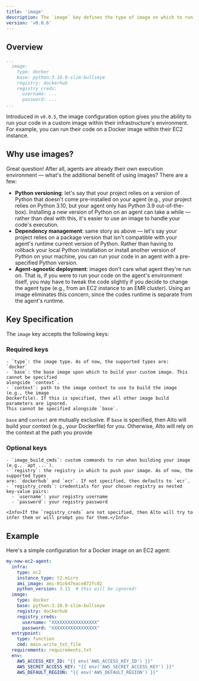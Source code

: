 ```yaml
---
title: 'image'
description: The `image` key defines the type of image on which to run your code
version: 'v0.0.6'
---
```


## Overview
  ```yaml alto.yml
  ...
    image:
      type: docker
      base: python:3.10.8-slim-bullseye
      registry: dockerhub
      registry_creds:
        username: ...
        password: ...
  ...
  ```

  Introduced in `v0.0.5`, the image configuration option gives you the ability to run your
  code in a custom image within their infrastructure's environment. For example, you can
  run their code on a Docker image within their EC2 instance.

## Why use images?
  Great question! After all, agents are already their own execution environment — what's
  the additional benefit of using images? There are a few:
  - **Python versioning**: let's say that your project relies on a version of Python that
  doesn't come pre-installed on your agent (e.g., your project relies on Python 3.10, but
  your agent only has Python 3.9 out-of-the-box). Installing a new version of Python on an
  agent can take a while — rather than deal with this, it's easier to use an image to
  handle your code's execution.
  - **Dependency management**: same story as above — let's say your project relies on a
  package version that isn't compatible with your agent's runtime current version of
  Python. Rather than having to rollback your local Python installation or install another
  version of Python on your machine, you can run your code in an agent with a
  pre-specified Python version.
  - **Agent-agnostic deployment**: images don't care what agent they're run on. That is,
  if you were to run your code on the agent's environment itself, you may have to tweak
  the code slightly if you decide to change the agent type (e.g., from an EC2 instance to
  an EMR cluster). Using an image eliminates this concern, since the codes runtime is
  separate from the agent's runtime.

## Key Specification

  The `image` key accepts the following keys:

  ### Required keys
    - `type`: the image type. As of now, the supported types are:  `docker`
    - `base`: the base image upon which to build your custom image. This cannot be specified
    alongside `context`. 
    - `context`: path to the image context to use to build the image (e.g., the image
    Dockerfile). If this is specified, then all other image build parameters are ignored.
    This cannot be specified alongside `base`.
  
<Warning>`base` and `context` are mutually exclusive. If `base` is specified, then Alto
will build your context (e.g., your Dockerfile) for you. Otherwise, Alto will rely on
the context at the path you provide</Warning>

  ### Optional keys
    - `image_build_cmds`: custom commands to run when building your image (e.g., `apt ...`).
    - `registry`: the registry in which to push your image. As of now, the supported types
    are: `dockerhub` and `ecr`. If not specified, then defaults to `ecr`.
    - `registry_creds`: credentials for your chosen registry as nested key-value pairs:
      - `username`: your registry username
      - `password`: your registry password
      
    <Info>If the `registry_creds` are not specified, then Alto will try to infer them or will prompt you for them.</Info>

## Example
Here's a simple configuration for a Docker image on an EC2 agent:
    
  ```yaml alto.yml
  my-new-ec2-agent:
    infra:
      type: ec2
      instance_type: t2.micro
      ami_image: ami-01c647eace872fc02
      python_version: 3.11  # this will be ignored!
    image:
      type: docker
      base: python:3.10.8-slim-bullseye
      registry: dockerhub
      registry_creds:
        username: "XXXXXXXXXXXXXXXXX"
        password: "XXXXXXXXXXXXXXXXX"
    entrypoint:
      type: function
      cmd: main.write_txt_file
    requirements: requirements.txt
    env:
      AWS_ACCESS_KEY_ID: "{{ env('AWS_ACCESS_KEY_ID') }}"
      AWS_SECRET_ACCESS_KEY: "{{ env('AWS_SECRET_ACCESS_KEY') }}"
      AWS_DEFAULT_REGION: "{{ env('AWS_DEFAULT_REGION') }}"
  ```